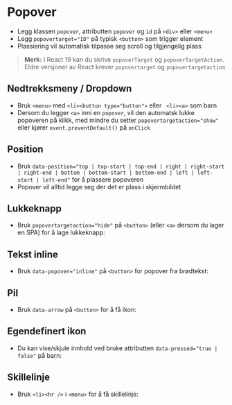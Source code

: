 
<Meta of={stories} />

# Popover
- Legg klassen `popover`, attributten `popover` og `id` på `<div>` eller `<menu>`
- Legg `popovertarget="ID"` på typisk `<button>` som trigger element
- Plassiering vil automatisk tilpasse seg scroll og tilgjengelig plass

> **Merk:** I React 19 kan du skrive `popoverTarget` og `popoverTargetAction`. Eldre versjoner av React krever `popovertarget` og `popovertargetaction`

<Canvas of={stories.Default} />

## Nedtrekksmeny / Dropdown
- Bruk `<menu>` med `<li><button type="button">` eller ` <li><a>` som barn
- Dersom du legger `<a>` inni en `popover`, vil den automatsk lukke popoveren på klikk, med mindre du setter `popovertargetaction="show"` eller kjører `event.preventDefault()` på `onClick`

<Canvas of={stories.Dropdown} />

## Position
- Bruk `data-position="top | top-start | top-end | right | right-start | right-end | bottom | bottom-start | bottom-end | left | left-start | left-end"` for å plassere popoveren
- Popover vil alltid legge seg der det er plass i skjermbildet
<Canvas of={stories.Position} />

## Lukkeknapp
- Bruk `popovertargetaction="hide"` på `<button>` (eller `<a>` dersom du lager en SPA) for å lage lukkeknapp:
<Canvas of={stories.WithClose} />

## Tekst inline
- Bruk `data-popover="inline"` på `<button>` for popover fra brødtekst:
<Canvas of={stories.WithTextInline} />

## Pil
- Bruk `data-arrow` på `<button>` for å få ikon:
<Canvas of={stories.WithArrow} />

## Egendefinert ikon
- Du kan vise/skjule innhold ved bruke attributten `data-pressed="true | false"` på barn:
<Canvas of={stories.WithIcon} />

## Skillelinje
- Bruk `<li><hr />` i `<menu>` for å få skillelinje:
<Canvas of={stories.WithDivider} />

<CssVariables component="popover" />